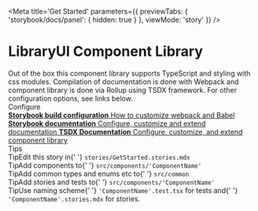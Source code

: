 
<Meta
    title='Get Started'
    parameters={{
        previewTabs: { 'storybook/docs/panel': { hidden: true } },
        viewMode: 'story'
    }}
/>

<style>{`
  .mainheading {
    color: #001A70;
  }

  .subheading {
    font-weight: 900;
    font-size: 13px;
    color: #001A70;
    letter-spacing: 6px;
    text-transform: uppercase;
    margin-bottom: 12px;
    margin-top: 40px;
  }

  .link-list {
    display: grid;
    row-gap: 10px;
  }

  @media (min-width: 620px) {
    .link-list {
      row-gap: 20px;
      column-gap: 20px;
      grid-template-columns: 1fr 1fr;
    }
  }

  @media all and (-ms-high-contrast:none) {
  .link-list {
      display: -ms-grid;
      -ms-grid-columns: 1fr 1fr;
      -ms-grid-rows: 1fr 1fr;
    }
  }

  .link-item {
    display: block;
    padding: 20px 30px 20px 15px;
    border: 1px solid #00000010;
    border-radius: 5px;
    transition: background 150ms ease-out, border 150ms ease-out, transform 150ms ease-out;
    color: #333333;
    display: flex;
    align-items: flex-start;
  }

  .link-item:hover {
    border-color: #1EA7FD50;
    transform: translate3d(0, -3px, 0);
    box-shadow: rgba(0, 0, 0, 0.08) 0 3px 10px 0;
  }

  .link-item:active {
    border-color: #1EA7FD;
    transform: translate3d(0, 0, 0);
  }

  .link-item strong {
    font-weight: 700;
    display: block;
    margin-bottom: 2px;
  }

  .link-item span {
    font-size: 14px;
    line-height: 20px;
  }

  .tip {
    display: inline-block;
    border-radius: 1em;
    font-size: 11px;
    line-height: 12px;
    font-weight: 700;
    background: #E7FDD8;
    color: #66BF3C;
    padding: 4px 12px;
    margin-right: 10px;
    vertical-align: top;
  }

  .tip-wrapper {
    font-size: 13px;
    line-height: 20px;
    margin-top: 40px;
    margin-bottom: 40px;
  }

  .tip-wrapper code {
    font-size: 12px;
    display: inline-block;
  }

  
`}</style>

<h1 class='mainheading'>LibraryUI Component Library</h1>

<div>
    Out of the box this component library supports TypeScript and styling with
    css modules. Compilation of documentation is done with Webpack and component
    library is done via Rollup using TSDX framework. For other configuration
    options, see links below.
</div>

<div class='subheading'>Configure</div>

<div class='link-list'>
    <a
        class='link-item'
        href='https://storybook.js.org/docs/react/configure/webpack'
        target='_blank'
    >
        <span>
            <strong>Storybook build configuration</strong>
            How to customize webpack and Babel
        </span>
    </a>
    <a class='link-item' href='https://storybook.js.org/docs' target='_blank'>
        <span>
            <strong>Storybook documentation</strong>
            Configure, customize and extend documentation
        </span>
    </a>
    <a class='link-item' href='https://tsdx.io/' target='_blank'>
        <span>
            <strong>TSDX Documentation</strong>
            Configure, customize, and extend component library
        </span>
    </a>
</div>

<div class='subheading'>Tips</div>

<div class='tip-wrapper'>
    <span class='tip'>Tip</span>Edit this story in{' '}
    <code>stories/GetStarted.stories.mdx</code>
</div>

<div class='tip-wrapper'>
    <span class='tip'>Tip</span>Add components to{' '}
    <code>src/components/'ComponentName'</code>
</div>

<div class='tip-wrapper'>
    <span class='tip'>Tip</span>Add common types and enums etc to{' '}
    <code>src/common</code>
</div>

<div class='tip-wrapper'>
    <span class='tip'>Tip</span>Add stories and tests to{' '}
    <code>src/components/'ComponentName'</code>
</div>

<div class='tip-wrapper'>
    <span class='tip'>Tip</span>Use naming scheme{' '}
    <code>'ComponentName'.test.tsx</code> for tests and{' '}
    <code>'ComponentName'.stories.mdx</code> for stories.
</div>
